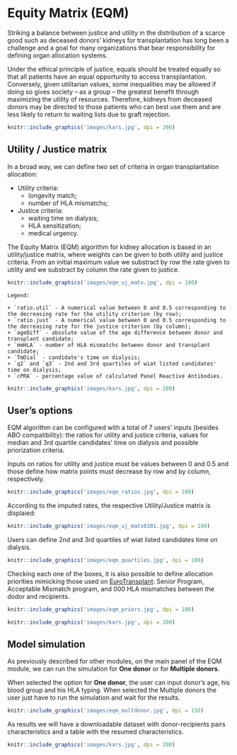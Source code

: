 # Equity Matrix (EQM) {#eqm}

Striking a balance between justice and utility in the distribution of a scarce good such as deceased donors’ kidneys for transplantation has long been a challenge and a goal for many organizations that bear responsibility for defining organ allocation systems. 

Under the ethical principle of justice, equals should be treated equally so that all patients have an equal opportunity to access transplantation. Conversely, given utilitarian values, some inequalities may be allowed if doing so gives society – as a group – the greatest benefit through maximizing the utility of resources. Therefore, kidneys from deceased donors may be directed to those patients who can best use them and are less likely to return to waiting lists due to graft rejection. 

```r
knitr::include_graphics('images/kars.jpg', dpi = 200)
```

## Utility / Justice matrix

In a broad way, we can define two set of criteria in organ transplantation allocation:

+ Utility criteria:
    + longevity match;
    + number of HLA mismatchs;
    
+ Justice criteria:
    + waiting time on dialysis;
    + HLA sensitization;
    + medical urgency.
    
The Equity Matrix (EQM) algorithm for kidney allocation is based in an utility/justice matrix, where weights can be given to both utility and justice criteria. From an initial maximum value we substract by row the rate given to utility and we substract by column the rate given to justice. 

```r

knitr::include_graphics('images/eqm_uj_matx.jpg', dpi = 100)

```

```block

Legend:

+ `ratio.util` - A numerical value between 0 and 0.5 corresponding to the decreasing rate for the utility criterion (by row);
+ `ratio.just` - A numerical value between 0 and 0.5 corresponding to the decreasing rate for the justice criterion (by column);
+ `ageDiff` - absolute value of the age difference between donor and transplant candidate;
+ `mmHLA` - number of HLA mismatchs between donor and transplant candidate;
+ `TmDial` - candidate's time on dialysis;
+ `q2` and `q3` - 2nd and 3rd quartiles of wiat listed candidates' time on dialysis;
+ `cPRA` - percentage value of calculated Panel Reactive Antibodies.

```


```r
knitr::include_graphics('images/kars.jpg', dpi = 200)
```

## User's options

EQM algorithm can be configured with a total of 7 users' inputs (besides ABO compatibility): the ratios for utility and justice criteria, values for median and 3rd quartile candidates’ time on dialysis and possible priorization criteria. 

Inputs on ratios for utility and justice must be values between 0 and 0.5 and those define how matrix points must decrease by row and by column, respectively.

```r
knitr::include_graphics('images/eqm_ratios.jpg', dpi = 100)
```

According to the imputed rates, the respective Utility/Justice matrix is displaied:

```r
knitr::include_graphics('images/eqm_uj_matx0101.jpg', dpi = 100)
```

Users can define 2nd and 3rd quartiles of wiat listed candidates time on dialysis.

```r
knitr::include_graphics('images/eqm_quartiles.jpg', dpi = 100)
```

Checking each one of the boxes, it is also possible to define allocation priorities mimicking those used on [EuroTransplant](#et): Senior Program, Acceptable Mismatch program, and 000 HLA mismatches between the dodor and recipients. 

```r
knitr::include_graphics('images/eqm_priors.jpg', dpi = 100)
```


```r
knitr::include_graphics('images/kars.jpg', dpi = 200)
```

## Model simulation

As previously described for other modules, on the main panel of the EQM module, we can run the simulation for **One donor** or for **Multiple donors**.

When selected the option for **One donor**, the user can input donor’s age, his blood group and his HLA typing. When selected the Multiple donors the user just have to run the simulation and wait for the results.

```r
knitr::include_graphics('images/eqm_multdonor.jpg', dpi = 150)
```

As results we will have a downloadable dataset with donor-recipients pairs characteristics and a table with the resumed characteristics.


```r
knitr::include_graphics('images/kars.jpg', dpi = 200)
```
